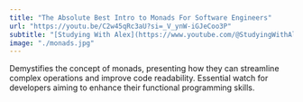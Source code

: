 ```yaml
---
title: "The Absolute Best Intro to Monads For Software Engineers"
url: "https://youtu.be/C2w45qRc3aU?si=_V_ynW-iGJeCoo3P"
subtitle: "[Studying With Alex](https://www.youtube.com/@StudyingWithAlex)"
image: "./monads.jpg"
---
```


Demystifies the concept of monads, presenting how they can streamline complex operations and improve code readability. Essential watch for developers aiming to enhance their functional programming skills.
